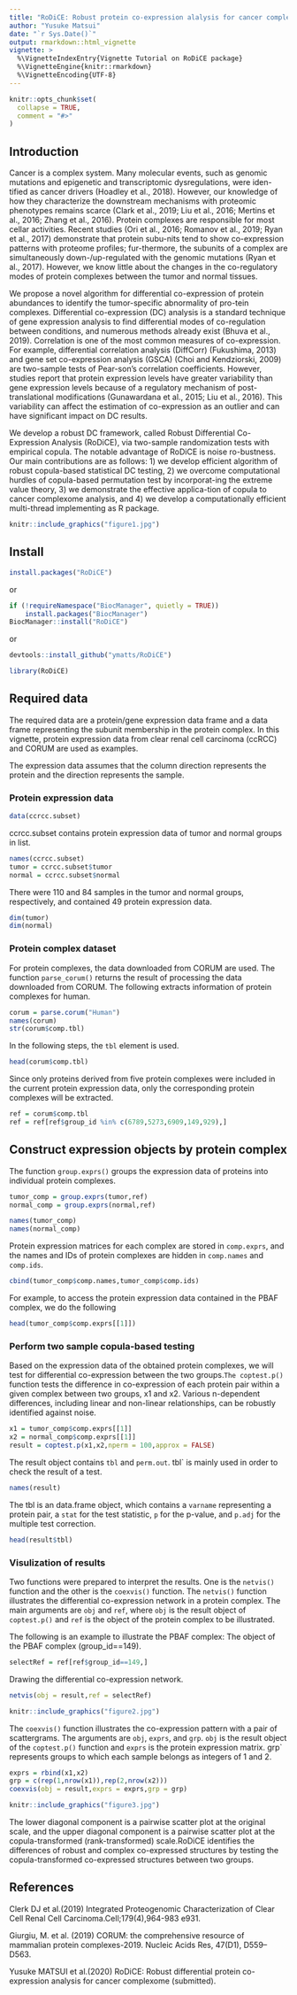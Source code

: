 ```yaml
---
title: "RoDiCE: Robust protein co-expression alalysis for cancer complexome"
author: "Yusuke Matsui"
date: "`r Sys.Date()`"
output: rmarkdown::html_vignette
vignette: >
  %\VignetteIndexEntry{Vignette Tutorial on RoDiCE package}
  %\VignetteEngine{knitr::rmarkdown}
  %\VignetteEncoding{UTF-8}
---
```


```r
knitr::opts_chunk$set(
  collapse = TRUE,
  comment = "#>"
)
```

## Introduction

  Cancer is a complex system. Many molecular events, such as genomic mutations and epigenetic and transcriptomic dysregulations, were iden-tified as cancer drivers (Hoadley et al., 2018). However, our knowledge of how they characterize the downstream mechanisms with proteomic phenotypes remains scarce (Clark et al., 2019; Liu et al., 2016; Mertins et al., 2016; Zhang et al., 2016). Protein complexes are responsible for most cellar activities. Recent studies (Ori et al., 2016; Romanov et al., 2019; Ryan et al., 2017) demonstrate that protein subu-nits tend to show co-expression patterns with proteome profiles; fur-thermore, the subunits of a complex are simultaneously down-/up-regulated with the genomic mutations (Ryan et al., 2017). However, we know little about the changes in the co-regulatory modes of protein complexes between the tumor and normal tissues.


  We propose a novel algorithm for differential co-expression of protein abundances to identify the tumor-specific abnormality of pro-tein complexes. Differential co-expression (DC) analysis is a standard technique of gene expression analysis to find differential modes of co-regulation between conditions, and numerous methods already exist (Bhuva et al., 2019). Correlation is one of the most common measures of co-expression. For example, differential correlation analysis (DiffCorr) (Fukushima, 2013) and gene set co-expression analysis (GSCA) (Choi and Kendziorski, 2009) are two-sample tests of Pear-son’s correlation coefficients. However, studies report that protein expression levels have greater variability than gene expression levels because of  a regulatory mechanism of post-translational modifications (Gunawardana et al., 2015; Liu et al., 2016). This variability can affect the estimation of co-expression as an outlier and can have significant impact on DC results.
  
    
  We develop a robust DC framework, called Robust Differential Co-Expression Analysis (RoDiCE), via two-sample randomization tests with empirical copula. The notable advantage of RoDiCE is noise ro-bustness. Our main contributions are as follows: 1) we develop efficient algorithm of robust copula-based statistical DC testing, 2) we overcome computational hurdles of copula-based permutation test by incorporat-ing the extreme value theory, 3) we demonstrate the effective applica-tion of copula to cancer complexome analysis, and 4) we develop a computationally efficient multi-thread implementing as R package. 
  
```r
knitr::include_graphics("figure1.jpg")
```


## Install
```r
install.packages("RoDiCE")
```

or 

```r
if (!requireNamespace("BiocManager", quietly = TRUE))
    install.packages("BiocManager")
BiocManager::install("RoDiCE")
```

or


```r
devtools::install_github("ymatts/RoDiCE")
```

```r
library(RoDiCE)
```

## Required data
The required data are a protein/gene expression data frame and a data frame representing the subunit membership in the protein complex. In this vignette, protein expression data from clear renal cell carcinoma (ccRCC) and CORUM are used as examples.  

The expression data assumes that the column direction represents the protein and the direction represents the sample.  

### Protein expression data
```r
data(ccrcc.subset)
```

ccrcc.subset contains protein expression data of tumor and normal groups in list.
```r
names(ccrcc.subset)
tumor = ccrcc.subset$tumor
normal = ccrcc.subset$normal
```

There were 110 and 84 samples in the tumor and normal groups, respectively, and contained 49 protein expression data.

```r
dim(tumor)
dim(normal)
```

### Protein complex dataset
For protein complexes, the data downloaded from CORUM are used. The function `parse_corum()` returns the result of processing the data downloaded from CORUM. The following extracts information of protein complexes for human.

```r
corum = parse.corum("Human")
names(corum)
str(corum$comp.tbl)
```

In the following steps, the `tbl` element is used.
```r
head(corum$comp.tbl)
```
Since only proteins derived from five protein complexes were included in the current protein expression data, only the corresponding protein complexes will be extracted.

```r
ref = corum$comp.tbl
ref = ref[ref$group_id %in% c(6789,5273,6909,149,929),]
```



## Construct expression objects by protein complex
The function `group.exprs()` groups the expression data of proteins into individual protein complexes.
```r
tumor_comp = group.exprs(tumor,ref)
normal_comp = group.exprs(normal,ref)
```

```r
names(tumor_comp)
names(normal_comp)
```



Protein expression matrices for each complex are stored in `comp.exprs`, and the names and IDs of protein complexes are hidden in `comp.names` and `comp.ids`.

```r
cbind(tumor_comp$comp.names,tumor_comp$comp.ids)
```

For example, to access the protein expression data contained in the PBAF complex, we do the following
```r
head(tumor_comp$comp.exprs[[1]])
```

### Perform two sample copula-based testing
Based on the expression data of the obtained protein complexes, we will test for differential co-expression between the two groups.`The coptest.p()` function tests the difference in co-expression of each protein pair within a given complex between two groups, x1 and x2. Various n-dependent differences, including linear and non-linear relationships, can be robustly identified against noise.

```r
x1 = tumor_comp$comp.exprs[[1]]
x2 = normal_comp$comp.exprs[[1]]
result = coptest.p(x1,x2,nperm = 100,approx = FALSE)
```

The result object contains `tbl` and `perm.out`. tbl` is mainly used in order to check the result of a test.
```r
names(result)
```

The tbl is an data.frame object, which contains a `varname` representing a protein pair, a `stat` for the test statistic, `p` for the p-value, and `p.adj` for the multiple test correction.

```r
head(result$tbl)
```

### Visulization of results

Two functions were prepared to interpret the results. One is the `netvis()` function and the other is the `coexvis()` function. The `netvis()` function illustrates the differential co-expression network in a protein complex. The main arguments are `obj` and `ref`, where `obj` is the result object of `coptest.p()` and `ref` is the object of the protein complex to be illustrated. 


The following is an example to illustrate the PBAF complex: The object of the PBAF complex (group_id==149).

```r
selectRef = ref[ref$group_id==149,]
```

Drawing the differential co-expression network.
```r
netvis(obj = result,ref = selectRef)
```

```r
knitr::include_graphics("figure2.jpg")
```

The `coexvis()` function illustrates the co-expression pattern with a pair of scattergrams. The arguments are `obj`, `exprs`, and `grp`. `obj` is the result object of the `coptest.p()` function and `exprs` is the protein expression matrix. grp` represents groups to which each sample belongs as integers of 1 and 2.

```r
exprs = rbind(x1,x2)
grp = c(rep(1,nrow(x1)),rep(2,nrow(x2)))
coexvis(obj = result,exprs = exprs,grp = grp)
```

```r
knitr::include_graphics("figure3.jpg")
```

The lower diagonal component is a pairwise scatter plot at the original scale, and the upper diagonal component is a pairwise scatter plot at the copula-transformed (rank-transformed) scale.RoDiCE identifies the differences of robust and complex co-expressed structures by testing the copula-transformed co-expressed structures between two groups.


## References
Clerk DJ et al.(2019) Integrated Proteogenomic Characterization of Clear Cell Renal Cell Carcinoma.Cell;179(4),964-983 e931.

Giurgiu, M. et al. (2019) CORUM: the comprehensive resource of mammalian protein complexes-2019. Nucleic Acids Res, 47(D1), D559–D563.

Yusuke MATSUI et al.(2020) RoDiCE: Robust differential protein co-expression analysis for cancer complexome (submitted).
